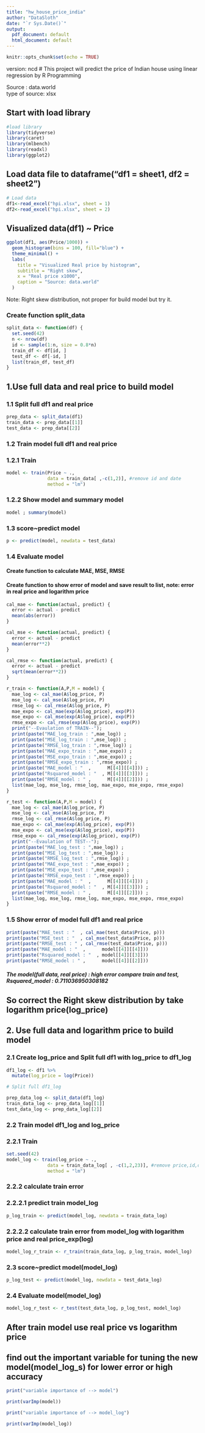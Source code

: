 ```yaml
---
title: "hw_house_price_india"
author: "DataSloth"
date: "`r Sys.Date()`"
output:
  pdf_document: default
  html_document: default
---
```


```r
knitr::opts_chunk$set(echo = TRUE)
```
version: ncd
# This project will predict the price of Indian house using linear regression by R Programming

Source : data.world \
type of source: xlsx

## Start with load library
```r
#load library
library(tidyverse)
library(caret)
library(mlbench)
library(readxl)
library(ggplot2)
```

## Load data file to dataframe("df1 = sheet1, df2 = sheet2")

```r
# Load data
df1<-read_excel("hpi.xlsx", sheet = 1)
df2<-read_excel("hpi.xlsx", sheet = 2)
```

## Visualized data(df1) ~ Price
```r
ggplot(df1, aes(Price/1000)) +
  geom_histogram(bins = 100, fill="blue") +
  theme_minimal() +
  labs(
    title = "Visualized Real price by histogram",
    subtitle = "Right skew",
    x = "Real price x1000",
    caption = "Source: data.world"
  )
```
Note: Right skew distribution, not proper for build model but try it.

### Create function split_data

```r
split_data <- function(df) {
  set.seed(42)
  n <- nrow(df)
  id <- sample(1:n, size = 0.8*n)
  train_df <- df[id, ]
  test_df <- df[-id, ]
  list(train_df, test_df)
}
```

## 1.Use full data and real price to build model

### 1.1 Split full df1 and real price
```r
prep_data <- split_data(df1)
train_data <- prep_data[[1]]
test_data <- prep_data[[2]]
```

### 1.2 Train model full df1 and real price
### 1.2.1 Train
```r
model <- train(Price ~ .,
               data = train_data[ ,-c(1,2)], #remove id and date
               method = "lm")
```

### 1.2.2 Show model and summary model
```r
model ; summary(model)
```


### 1.3 score~predict model
```r
p <- predict(model, newdata = test_data)
```

### 1.4 Evaluate model
#### Create function to calculate MAE, MSE, RMSE
#### Create function to show error of model and save result to list, note: error in real price and logarithm price
```r
cal_mae <- function(actual, predict) {
  error <- actual - predict
  mean(abs(error))
}

cal_mse <- function(actual, predict) {
  error <- actual - predict
  mean(error**2)
}

cal_rmse <- function(actual, predict) {
  error <- actual - predict
  sqrt(mean(error**2))
}

r_train <- function(A,P,M = model) {
  mae_log <- cal_mae(A$log_price, P)
  mse_log <- cal_mse(A$log_price, P)
  rmse_log <- cal_rmse(A$log_price, P)
  mae_expo <- cal_mae(exp(A$log_price), exp(P))
  mse_expo <- cal_mse(exp(A$log_price), exp(P))
  rmse_expo <- cal_rmse(exp(A$log_price), exp(P))
  print("--Evaulation of TRAIN--");
  print(paste("MAE_log_train : ",mae_log)) ;
  print(paste("MSE_log_train : ",mse_log)) ;
  print(paste("RMSE_log_train : ",rmse_log)) ;
  print(paste("MAE_expo_train : ",mae_expo)) ;
  print(paste("MSE_expo_train : ",mse_expo)) ;
  print(paste("RMSE_expo_train : ",rmse_expo)) ;
  print(paste("MAE_model : "  ,      M[[4]][[4]])) ;
  print(paste("Rsquared_model : "  , M[[4]][[3]])) ;
  print(paste("RMSE_model : " ,      M[[4]][[2]])) ;
  list(mae_log, mse_log, rmse_log, mae_expo, mse_expo, rmse_expo)
}

r_test <- function(A,P,M = model) {
  mae_log <- cal_mae(A$log_price, P)
  mse_log <- cal_mse(A$log_price, P)
  rmse_log <- cal_rmse(A$log_price, P)
  mae_expo <- cal_mae(exp(A$log_price), exp(P))
  mse_expo <- cal_mse(exp(A$log_price), exp(P))
  rmse_expo <- cal_rmse(exp(A$log_price), exp(P))
  print("--Evaulation of TEST--");
  print(paste("MAE_log_test : ",mae_log)) ;
  print(paste("MSE_log_test : ",mse_log)) ;
  print(paste("RMSE_log_test : ",rmse_log)) ;
  print(paste("MAE_expo_test : ",mae_expo)) ;
  print(paste("MSE_expo_test : ",mse_expo)) ;
  print(paste("RMSE_expo_test : ",rmse_expo)) ;
  print(paste("MAE_model : "  ,      M[[4]][[4]])) ;
  print(paste("Rsquared_model : "  , M[[4]][[3]])) ;
  print(paste("RMSE_model : " ,      M[[4]][[2]])) ;
  list(mae_log, mse_log, rmse_log, mae_expo, mse_expo, rmse_expo)
}
```

### 1.5 Show error of model full df1 and real price
```r
print(paste("MAE_test : "  , cal_mae(test_data$Price, p)))
print(paste("MSE_test : "  , cal_mse(test_data$Price, p)))
print(paste("RMSE_test : " , cal_rmse(test_data$Price, p)))
print(paste("MAE_model : "  ,      model[[4]][[4]]))
print(paste("Rsquared_model : "  , model[[4]][[3]]))
print(paste("RMSE_model : " ,      model[[4]][[2]]))
```
##### The model(full data, real price) : high error compare train and test, Rsquared_model :  0.711036950308182

## So correct the Right skew distribution by take logarithm price(log_price)

## 2. Use full data and logarithm price to build model

### 2.1 Create log_price and Split full df1 with log_price to df1_log
```r
df1_log <- df1 %>%
  mutate(log_price = log(Price))

# Split full df1_log

prep_data_log <- split_data(df1_log)
train_data_log <- prep_data_log[[1]]
test_data_log <- prep_data_log[[2]]
```

### 2.2 Train model df1_log and log_price

### 2.2.1 Train
```r
set.seed(42)
model_log <- train(log_price ~ .,
               data = train_data_log[ , -c(1,2,23)], #remove price,id,date
               method = "lm")
```
### 2.2.2 calculate train error

### 2.2.2.1 predict train model_log
```r
p_log_train <- predict(model_log, newdata = train_data_log)
```
### 2.2.2.2 calculate train error from model_log with logarithm price and real price_exp(log)
```r
model_log_r_train <- r_train(train_data_log, p_log_train, model_log)
```

### 2.3 score~predict model(model_log)
```r
p_log_test <- predict(model_log, newdata = test_data_log)
```
### 2.4 Evaluate model(model_log)
```r
model_log_r_test <- r_test(test_data_log, p_log_test, model_log)
```

## After train model use real price vs logarithm price
## find out the important variable for tuning the new model(model_log_s) for lower error or high accuracy
```r
print("variable importance of --> model")
```
```r
print(varImp(model))
```

```r
print("variable importance of --> model_log")
```
```r
print(varImp(model_log))
```










